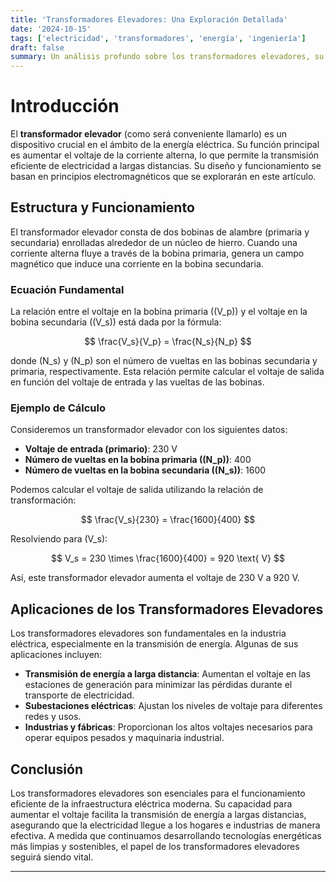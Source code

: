 ```yaml
---
title: 'Transformadores Elevadores: Una Exploración Detallada'
date: '2024-10-15'
tags: ['electricidad', 'transformadores', 'energía', 'ingeniería']
draft: false
summary: Un análisis profundo sobre los transformadores elevadores, su funcionamiento, aplicaciones y su importancia en la transmisión de energía eléctrica.
---
```


# Introducción

El **transformador elevador** (como será conveniente llamarlo) es un dispositivo crucial en el ámbito de la energía eléctrica. Su función principal es aumentar el voltaje de la corriente alterna, lo que permite la transmisión eficiente de electricidad a largas distancias. Su diseño y funcionamiento se basan en principios electromagnéticos que se explorarán en este artículo.

## Estructura y Funcionamiento

El transformador elevador consta de dos bobinas de alambre (primaria y secundaria) enrolladas alrededor de un núcleo de hierro. Cuando una corriente alterna fluye a través de la bobina primaria, genera un campo magnético que induce una corriente en la bobina secundaria. 

### Ecuación Fundamental

La relación entre el voltaje en la bobina primaria (\(V_p\)) y el voltaje en la bobina secundaria (\(V_s\)) está dada por la fórmula:

$$
\frac{V_s}{V_p} = \frac{N_s}{N_p}
$$

donde \(N_s\) y \(N_p\) son el número de vueltas en las bobinas secundaria y primaria, respectivamente. Esta relación permite calcular el voltaje de salida en función del voltaje de entrada y las vueltas de las bobinas.

### Ejemplo de Cálculo

Consideremos un transformador elevador con los siguientes datos:

- **Voltaje de entrada (primario)**: 230 V
- **Número de vueltas en la bobina primaria (\(N_p\))**: 400
- **Número de vueltas en la bobina secundaria (\(N_s\))**: 1600

Podemos calcular el voltaje de salida utilizando la relación de transformación:

$$
\frac{V_s}{230} = \frac{1600}{400}
$$

Resolviendo para \(V_s\):

$$
V_s = 230 \times \frac{1600}{400} = 920 \text{ V}
$$

Así, este transformador elevador aumenta el voltaje de 230 V a 920 V.

## Aplicaciones de los Transformadores Elevadores

Los transformadores elevadores son fundamentales en la industria eléctrica, especialmente en la transmisión de energía. Algunas de sus aplicaciones incluyen:

- **Transmisión de energía a larga distancia**: Aumentan el voltaje en las estaciones de generación para minimizar las pérdidas durante el transporte de electricidad.
- **Subestaciones eléctricas**: Ajustan los niveles de voltaje para diferentes redes y usos.
- **Industrias y fábricas**: Proporcionan los altos voltajes necesarios para operar equipos pesados y maquinaria industrial.

## Conclusión

Los transformadores elevadores son esenciales para el funcionamiento eficiente de la infraestructura eléctrica moderna. Su capacidad para aumentar el voltaje facilita la transmisión de energía a largas distancias, asegurando que la electricidad llegue a los hogares e industrias de manera efectiva. A medida que continuamos desarrollando tecnologías energéticas más limpias y sostenibles, el papel de los transformadores elevadores seguirá siendo vital.

---
